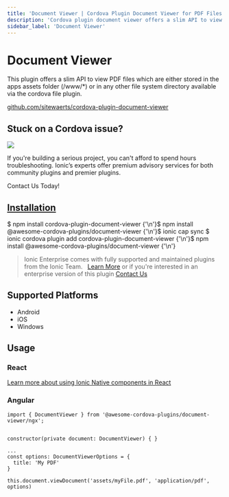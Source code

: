 ```yaml
---
title: 'Document Viewer | Cordova Plugin Document Viewer for PDF Files'
description: 'Cordova plugin document viewer offers a slim API to view PDF files either stored in the apps assets folder or in any other file system directory available.'
sidebar_label: 'Document Viewer'
---
```



# Document Viewer

This plugin offers a slim API to view PDF files which are either stored in the apps assets folder (/www/\*) or in any other file system directory available via the cordova file plugin.

<p>
  <a href="https://github.com/sitewaerts/cordova-plugin-document-viewer" target="_blank" rel="noopener" className="git-link">github.com/sitewaerts/cordova-plugin-document-viewer</a>
</p>

<h2>Stuck on a Cordova issue?</h2>
<DocsCard
  className="cordova-ee-card"
  header="Don't waste precious time on plugin issues."
  href="https://ionicframework.com/sales?product_of_interest=Ionic%20Native"
>
  <div>
    <img src="/docs/icons/native-cordova-bot.png" className="cordova-ee-img" />
    <p>If you're building a serious project, you can't afford to spend hours troubleshooting. Ionic’s experts offer premium advisory services for both community plugins and premier plugins.</p>
    <DocsButton className="native-ee-detail">Contact Us Today!</DocsButton>
  </div>
</DocsCard>

<h2 id="installation">
  <a href="#installation">Installation</a>
</h2>
<Tabs
  groupId="runtime"
  defaultValue="Capacitor"
  values={[
    { value: 'Capacitor', label: 'Capacitor' },
    { value: 'Cordova', label: 'Cordova' },
    { value: 'Enterprise', label: 'Enterprise' },
  ]}
>
  <TabItem value="Capacitor">
    <CodeBlock className="language-shell">
      $ npm install cordova-plugin-document-viewer {'\n'}$ npm install @awesome-cordova-plugins/document-viewer {'\n'}$
      ionic cap sync
    </CodeBlock>
  </TabItem>
  <TabItem value="Cordova">
    <CodeBlock className="language-shell">
      $ ionic cordova plugin add cordova-plugin-document-viewer {'\n'}$ npm install
      @awesome-cordova-plugins/document-viewer {'\n'}
    </CodeBlock>
  </TabItem>
  <TabItem value="Enterprise">
    <blockquote>
      Ionic Enterprise comes with fully supported and maintained plugins from the Ionic Team. &nbsp;
      <a className="btn" href="https://ionic.io/docs/premier-plugins">Learn More</a> or if you're interested in an enterprise version of this plugin <a className="btn" href="https://ionicframework.com/sales?product_of_interest=Ionic%20Enterprise%20Engine">Contact Us</a>
    </blockquote>
  </TabItem>
</Tabs>

## Supported Platforms

- Android
- iOS
- Windows

## Usage

### React

[Learn more about using Ionic Native components in React](../native-community.mdx#react)

### Angular

```tsx
import { DocumentViewer } from '@awesome-cordova-plugins/document-viewer/ngx';


constructor(private document: DocumentViewer) { }

...
const options: DocumentViewerOptions = {
  title: 'My PDF'
}

this.document.viewDocument('assets/myFile.pdf', 'application/pdf', options)

```
